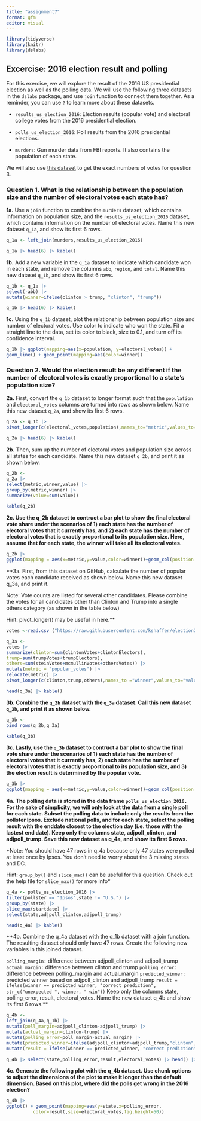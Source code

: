 ```yaml
---
title: "assignment7"
format: gfm
editor: visual
---
```


```r
library(tidyverse)
library(knitr)
library(dslabs)
```

## **Excercise: 2016 election result and polling**

For this exercise, we will explore the result of the 2016 US presidential election as well as the polling data. We will use the following three datasets in the `dslabs` package, and use `join` function to connect them together. As a reminder, you can use `?` to learn more about these datasets.

-   `results_us_election_2016`: Election results (popular vote) and electoral college votes from the 2016 presidential election.

-   `polls_us_election_2016`: Poll results from the 2016 presidential elections.

-   `murders`: Gun murder data from FBI reports. It also contains the population of each state.

We will also use [this dataset](https://raw.githubusercontent.com/kshaffer/election2016/master/2016ElectionResultsByState.csv) to get the exact numbers of votes for question 3.

### **Question 1. What is the relationship between the population size and the number of electoral votes each state has?**

**1a.** Use a `join` function to combine the `murders` dataset, which contains information on population size, and the `results_us_election_2016` dataset, which contains information on the number of electoral votes. Name this new dataset `q_1a`, and show its first 6 rows.

```r
q_1a <- left_join(murders,results_us_election_2016) 

q_1a |> head(6) |> kable()
```

**1b.** Add a new variable in the `q_1a` dataset to indicate which candidate won in each state, and remove the columns `abb`, `region`, and `total`. Name this new dataset `q_1b`, and show its first 6 rows.

```r
q_1b <- q_1a |> 
select(-abb) |> 
mutate(winner=ifelse(clinton > trump, "clinton", "trump"))

q_1b |> head(6) |> kable()
```

**1c.** Using the `q_1b` dataset, plot the relationship between population size and number of electoral votes. Use color to indicate who won the state. Fit a straight line to the data, set its color to black, size to 0.1, and turn off its confidence interval.

```r
q_1b |> ggplot(mapping=aes(x=population, y=electoral_votes)) + 
geom_line() + geom_point(mapping=aes(color=winner))
```

### **Question 2. Would the election result be any different if the number of electoral votes is exactly proportional to a state's population size?**

**2a.** First, convert the `q_1b` dataset to longer format such that the `population` and `electoral_votes` columns are turned into rows as shown below. Name this new dataset `q_2a`, and show its first 6 rows.

```r
q_2a <- q_1b |> 
pivot_longer(c(electoral_votes,population),names_to="metric",values_to="value") 

q_2a |> head(6) |> kable()
```

**2b.** Then, sum up the number of electoral votes and population size across all states for each candidate. Name this new dataset `q_2b`, and print it as shown below.

```r
q_2b <- 
q_2a |> 
select(metric,winner,value) |> 
group_by(metric,winner) |> 
summarize(value=sum(value))

kable(q_2b)
```

**2c. Use the q_2b dataset to contruct a bar plot to show the final electoral vote share under the scenarios of 1) each state has the number of electoral votes that it currently has, and 2) each state has the number of electoral votes that is exactly proportional to its population size. Here, assume that for each state, the winner will take all its electoral votes.**

```r
q_2b |> 
ggplot(mapping = aes(x=metric,y=value,color=winner))+geom_col(position = "fill")
```

\*\*3a. First, from this dataset on GitHub, calculate the number of popular votes each candidate received as shown below. Name this new dataset q_3a, and print it.

Note: Vote counts are listed for several other candidates. Please combine the votes for all candidates other than Clinton and Trump into a single others category (as shown in the table below)

Hint: pivot_longer() may be useful in here.\*\*

```r
votes <-read.csv ("https://raw.githubusercontent.com/kshaffer/election2016/master/2016ElectionResultsByState.csv")

q_3a <- 
votes |> 
summarize(clinton=sum(clintonVotes+clintonElectors),
trump=sum(trumpVotes+trumpElectors),
others=sum(steinVotes+mcmullinVotes+othersVotes)) |> 
mutate(metric = "popular_votes") |>
relocate(metric) |> 
pivot_longer(c(clinton,trump,others),names_to ="winner",values_to="value") 

head(q_3a) |> kable() 

```

**3b. Combine the `q_2b` dataset with the `q_3a` dataset. Call this new dataset `q_3b`, and print it as shown below.**

```r
q_3b <- 
bind_rows(q_2b,q_3a) 

kable(q_3b)
```

**3c. Lastly, use the `q_3b` dataset to contruct a bar plot to show the final vote share under the scenarios of 1) each state has the number of electoral votes that it currently has, 2) each state has the number of electoral votes that is exactly proportional to its population size, and 3) the election result is determined by the popular vote.**

```r
q_3b |> 
ggplot(mapping = aes(x=metric,y=value,color=winner))+geom_col(position = "fill")
```

**4a. The polling data is stored in the data frame `polls_us_election_2016.` For the sake of simplicity, we will only look at the data from a single poll for each state. Subset the polling data to include only the results from the pollster Ipsos. Exclude national polls, and for each state, select the polling result with the enddate closest to the election day (i.e. those with the lastest end date). Keep only the columns state, adjpoll_clinton, and adjpoll_trump. Save this new dataset as q_4a, and show its first 6 rows.**

\*Note: You should have 47 rows in q_4a because only 47 states were polled at least once by Ipsos. You don't need to worry about the 3 missing states and DC.

Hint: `group_by()` and `slice_max()` can be useful for this question. Check out the help file for `slice_max()` for more info\*

```r
q_4a <- polls_us_election_2016 |>  
filter(pollster == "Ipsos",state != "U.S.") |> 
group_by(state) |> 
slice_max(startdate) |> 
select(state,adjpoll_clinton,adjpoll_trump)

head(q_4a) |> kable()
```

\*\*4b. Combine the q_4a dataset with the q_1b dataset with a join function. The resulting dataset should only have 47 rows. Create the following new variables in this joined dataset.

`polling_margin:` difference between adjpoll_clinton and adjpoll_trump `actual_margin:` difference between clinton and trump `polling_error:` difference between polling_margin and actual_margin `predicted_winner:` predicted winner based on adjpoll_clinton and adjpoll_trump `result = ifelse(winner == predicted_winner, "correct prediction", str_c("unexpected ", winner, " win"))` Keep only the columns state, polling_error, result, electoral_votes. Name the new dataset q_4b and show its first 6 rows.\*\*

```r
q_4b <- 
left_join(q_4a,q_1b) |> 
mutate(poll_margin=adjpoll_clinton-adjpoll_trump) |> 
mutate(actual_margin=clinton-trump) |> 
mutate(polling_error=poll_margin-actual_margin) |> 
mutate(predicted_winner=ifelse(adjpoll_clinton>adjpoll_trump,"clinton","trump")) |> 
mutate(result = ifelse(winner == predicted_winner, "correct prediction", str_c("unexpected ", winner, " win"))) 

q_4b |> select(state,polling_error,result,electoral_votes) |> head() |> kable()
```

**4c. Generate the following plot with the q_4b dataset. Use chunk options to adjust the dimensions of the plot to make it longer than the default dimension. Based on this plot, where did the polls get wrong in the 2016 election?**

```r
q_4b |> 
ggplot() + geom_point(mapping=aes(y=state,x=polling_error,
          color=result,size=electoral_votes,fig.height=50))
```
